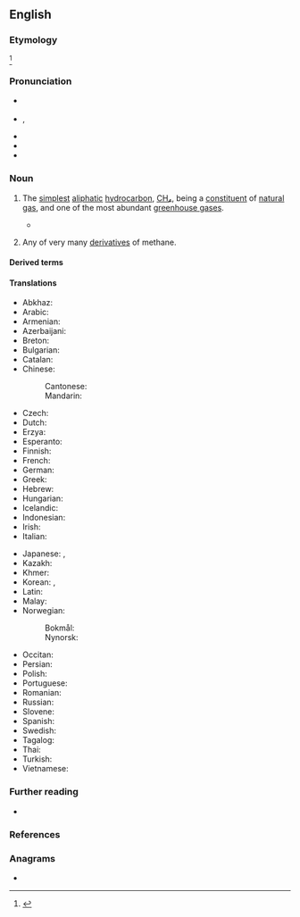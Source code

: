 {{also|méthane}}
==English==

===Etymology===
{{suffix|en|methyl|ane}}<ref>{{R:Etymonline}}</ref>

===Pronunciation===
* {{a|RP}} {{enPR|mēth'ān}} {{IPA|en|/ˈmiːθeɪn/}}
* {{a|US|Canada}} {{enPR|mĕth'ān}}, {{IPA|en|/ˈmɛθeɪn/}}
* {{audio|en|en-uk-methane.ogg|Audio (UK)}}
* {{audio|en|en-us-methane.ogg|Audio (US)}}
* {{rhymes|en|ɛθeɪn|s=2}}

===Noun===
{{en-noun|~}}

# {{lb|en|organic compound|uncountable}} The [[simplest]] [[aliphatic]] [[hydrocarbon]], [[CH₄]], being a [[constituent]] of [[natural gas]], and one of the most abundant [[greenhouse gas]]es.
#: {{syn|en|methyl hydride|q1=appears in some chemistry literature|carbon tetrahydride|q2=rare, systematic name}}
#: {{hyper|en|greenhouse gas}}
#: {{ux|en|Cattle emit a large amount of '''methane'''.}}
#* {{quote-web|en|url=https://www.scientificamerican.com/article/as-co2-emissions-drop-during-pandemic-methane-may-rise/|title=As CO<sub>2</sub> Emissions Drop During Pandemic, Methane May Rise|date=April 7, 2020|author=John Fialka|work=Scientific American|passage='''Methane''', an invisible, odorless gas that makes up more than 95% of natural gas fuel, can be as much as 80 times more potent as a global warmer per given unit than CO<sub>2</sub>, which is more plentiful in the atmosphere. While there are less emissions than CO<sub>2</sub>, '''methane''' lasts around 12 years, while CO<sub>2</sub> lingers for centuries.}}
# {{lb|en|organic chemistry|countable}} Any of very many [[derivative]]s of methane.

====Derived terms====
{{der3|en
|methane gas
|methane rain
|methanol
|methanal
|nitromethane
|methane hydrate
|methane clathrate
|coalbed methane
|iodomethane
|azomethane
|biomethane
|nonmethane
|geomethane
|methanelike
|methanesulfonic acid
|methanotrophy
|chloromethane
|bromomethane
|fluoromethane
|methanesulfonamide}}

====Translations====
{{trans-top|the compound CH<sub>4</sub>}}
* Abkhaz: {{t|ab|амета́н}}
* Arabic: {{t-needed|ar}}
* Armenian: {{t-needed|hy}}
* Azerbaijani: {{t|az|metan}}
* Breton: {{t|br|metan|m}}
* Bulgarian: {{t+|bg|метан|m}}
* Catalan: {{t|ca|metà|m}}
* Chinese:
*: Cantonese: {{t|yue|甲烷|tr=gaap3 jyun4}}
*: Mandarin: {{t+|cmn|甲烷|sc=Hani|tr=jiǎwán}}
* Czech: {{t+|cs|metan|m}}
* Dutch: {{t+|nl|methaan|n}}
* Erzya: {{t|myv|ведь тол}}
* Esperanto: {{t+|eo|metano}}
* Finnish: {{t+|fi|metaani}}
* French: {{t+|fr|méthane|m}}
* German: {{t+|de|Methan|n}}
* Greek: {{t+|el|μεθάνιο|n}}
* Hebrew: {{t-needed|he}}
* Hungarian: {{t+|hu|metán}}
* Icelandic: {{t|is|metan}}
* Indonesian: {{t+|id|metana}}
* Irish: {{t|ga|meatán|m}}
* Italian: {{t+|it|metano}}
{{trans-mid}}
* Japanese: {{t+|ja|メタン|tr=metan}}, {{t|ja|メタンガス|tr=metan gasu}}
* Kazakh: {{t|kk|метан|sc=Cyrl}}
* Khmer: {{t-needed|km}}
* Korean: {{t|ko|메탄}}, {{t|ko|메테인}}
* Latin: {{t|la|methanum}}
* Malay: {{t|ms|metana}}
* Norwegian:
*: Bokmål: {{t+|nb|metan|n}}
*: Nynorsk: {{t|nn|metan|n}}
* Occitan: {{t+|oc|metan|m}}
* Persian: {{t+|fa|متان|tr=metân}}
* Polish: {{t+|pl|metan|m}}
* Portuguese: {{t+|pt|metano|m}}
* Romanian: {{t+|ro|metan|n}}
* Russian: {{t+|ru|мета́н|m}}
* Slovene: {{t+|sl|metan|m}}
* Spanish: {{t+|es|metano|m}}
* Swedish: {{t+|sv|metan|n}}
* Tagalog: {{t|tl|istan}}
* Thai: {{t-needed|th}}
* Turkish: {{t+|tr|metan}}
* Vietnamese: {{t-needed|vi}}
{{trans-bottom}}

===Further reading===
* {{pedia}}

===References===
<references/>

===Anagrams===
* {{anagrams|en|a=aeehmnt|meaneth}}